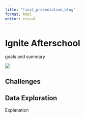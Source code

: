 ```yaml
---
title: "final_presentation_blog"
format: html
editor: visual
---
```


# Ignite Afterschool 

goals and summary

![](images/Screenshot 2024-04-18 at 10.35.00 AM.png)

## Challenges 

## Data Exploration

Explanation
